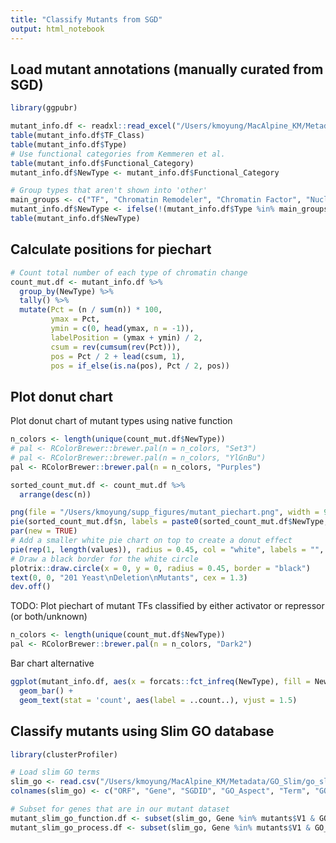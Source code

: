 ```yaml
---
title: "Classify Mutants from SGD"
output: html_notebook
---
```


## Load mutant annotations (manually curated from SGD)

```r
library(ggpubr)

mutant_info.df <- readxl::read_excel("/Users/kmoyung/MacAlpine_KM/Metadata/Mutant_Classification_SGD.xlsx")
table(mutant_info.df$TF_Class)
table(mutant_info.df$Type)
# Use functional categories from Kemmeren et al.
table(mutant_info.df$Functional_Category)
mutant_info.df$NewType <- mutant_info.df$Functional_Category

# Group types that aren't shown into 'other'
main_groups <- c("TF", "Chromatin Remodeler", "Chromatin Factor", "Nucleosome Assembly", "Pol II Activity", "Kinase")
mutant_info.df$NewType <- ifelse(!(mutant_info.df$Type %in% main_groups), "Other", mutant_info.df$Type)
table(mutant_info.df$NewType)
```
## Calculate positions for piechart

```r
# Count total number of each type of chromatin change
count_mut.df <- mutant_info.df %>%
  group_by(NewType) %>%
  tally() %>%
  mutate(Pct = (n / sum(n)) * 100,
         ymax = Pct,
         ymin = c(0, head(ymax, n = -1)),
         labelPosition = (ymax + ymin) / 2,
         csum = rev(cumsum(rev(Pct))),
         pos = Pct / 2 + lead(csum, 1),
         pos = if_else(is.na(pos), Pct / 2, pos))
```

## Plot donut chart

Plot donut chart of mutant types using native function

```r
n_colors <- length(unique(count_mut.df$NewType))
# pal <- RColorBrewer::brewer.pal(n = n_colors, "Set3")
# pal <- RColorBrewer::brewer.pal(n = n_colors, "YlGnBu")
pal <- RColorBrewer::brewer.pal(n = n_colors, "Purples")

sorted_count_mut.df <- count_mut.df %>%
  arrange(desc(n))

png(file = "/Users/kmoyung/supp_figures/mutant_piechart.png", width = 9.5, height = 5.5, units = 'in', res = 800)
pie(sorted_count_mut.df$n, labels = paste0(sorted_count_mut.df$NewType, " (", sorted_count_mut.df$n, ")"), col = rev(pal), clockwise = F, init.angle = 40, border = "black", cex = 1.5)
par(new = TRUE)
# Add a smaller white pie chart on top to create a donut effect
pie(rep(1, length(values)), radius = 0.45, col = "white", labels = "", axes = F, lty = "blank", border = "black")
# Draw a black border for the white circle
plotrix::draw.circle(x = 0, y = 0, radius = 0.45, border = "black")
text(0, 0, "201 Yeast\nDeletion\nMutants", cex = 1.3)
dev.off()
```

TODO: Plot piechart of mutant TFs classified by either activator or repressor (or both/unknown)

```r
n_colors <- length(unique(count_mut.df$NewType))
pal <- RColorBrewer::brewer.pal(n = n_colors, "Dark2")
```

Bar chart alternative

```r
ggplot(mutant_info.df, aes(x = forcats::fct_infreq(NewType), fill = NewType)) + 
  geom_bar() + 
  geom_text(stat = 'count', aes(label = ..count..), vjust = 1.5)
```

## Classify mutants using Slim GO database

```r
library(clusterProfiler)

# Load slim GO terms
slim_go <- read.csv("/Users/kmoyung/MacAlpine_KM/Metadata/GO_Slim/go_slim_mapping.tab", header = F, sep = "\t")
colnames(slim_go) <- c("ORF", "Gene", "SGDID", "GO_Aspect", "Term", "GOID", "Feature")

# Subset for genes that are in our mutant dataset
mutant_slim_go_function.df <- subset(slim_go, Gene %in% mutants$V1 & GO_Aspect %in% c("F"))
mutant_slim_go_process.df <- subset(slim_go, Gene %in% mutants$V1 & GO_Aspect %in% c("P"))
```

